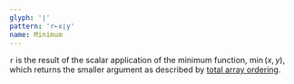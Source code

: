 ```yaml
---
glyph: '⌊'
pattern: 'r←x⌊y'
name: Minimum
---
```


`r` is the result of the scalar application of the minimum function, $\min(x, y)$, which returns the smaller argument as described by [total array ordering](/info/ordering).